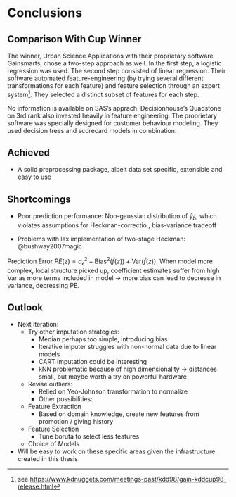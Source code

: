 # Conclusions

## Comparison With Cup Winner

The winner, Urban Science Applications with their proprietary software Gainsmarts, chose a two-step approach as well. In the first step, a logistic regression was used. The second step consisted of linear regression.
Their software automated feature-engineering (by trying several different transformations for each feature) and feature selection through an expert system^[see [https://www.kdnuggets.com/meetings-past/kdd98/gain-kddcup98-release.html](https://www.kdnuggets.com/meetings-past/kdd98/gain-kddcup98-release.html)]. They selected a distinct subset of features for each step.

No information is available on SAS's apprach. Decisionhouse's Quadstone on 3rd rank also invested heavily in feature engineering. The proprietary software was specially designed for customer behaviour modeling. They used decision trees and scorecard models in combination.


## Achieved

* A solid preprocessing package, albeit data set specific, extensible and easy to use

## Shortcomings

* Poor prediction performance: Non-gaussian distribution of $\hat{y}_b$, which violates assumptions for Heckman-correctio., bias-variance tradeoff

* Problems with lax implementation of two-stage Heckman: @bushway2007magic

Prediction Error $PE(z) = \sigma_{\epsilon}^2+\text{Bias}^2(\hat{f}(z))+\text{Var}(\hat{f}(z))$. When model more complex, local structure picked up, coefficient estimates suffer from high Var as more terms included in model -> more bias can lead to decrease in variance, decreasing PE.

## Outlook

* Next iteration:
	* Try other imputation strategies:
        * Median perhaps too simple, introducing bias
        * Iterative imputer struggles with non-normal data due to linear models
        * CART imputation could be interesting
        * kNN problematic because of high dimensionality -> distances small, but maybe worth a try on powerful hardware

    * Revise outliers:
        * Relied on Yeo-Johnson transformation to normalize
        * Other possibilities: 

	* Feature Extraction
		* Based on domain knowledge, create new features from promotion / giving history

	* Feature Selection
		* Tune boruta to select less features

	* Choice of Models

* Will be easy to work on these specific areas given the infrastructure created in this thesis
